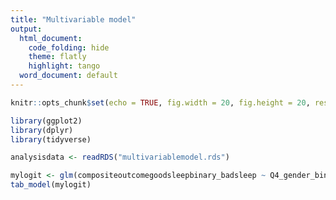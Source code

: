 ```yaml
---
title: "Multivariable model"
output:
  html_document:
    code_folding: hide
    theme: flatly
    highlight: tango
  word_document: default
---
```


```r
knitr::opts_chunk$set(echo = TRUE, fig.width = 20, fig.height = 20, results="asis")
```

```r
library(ggplot2)
library(dplyr)
library(tidyverse)
```

```r
analysisdata <- readRDS("multivariablemodel.rds")
```

```r
mylogit <- glm(compositeoutcomegoodsleepbinary_badsleep ~ Q4_gender_binary + Q6_numberinhousehold + Q11_weekendhoursofsleep + Confidence + Workoutregularly + Showering + Guilty + Sad + Social.Media.Use, family = binomial(link = "logit"), data = analysisdata)
tab_model(mylogit)
```

